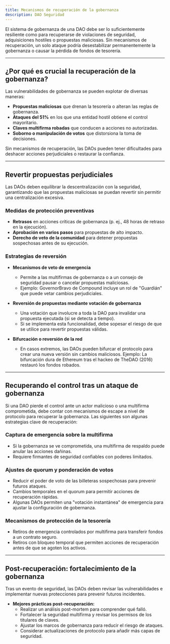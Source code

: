 ```yaml
---
title: Mecanismos de recuperación de la gobernanza
description: DAO Seguridad
---
```


El sistema de gobernanza de una DAO debe ser lo suficientemente resiliente como para recuperarse de violaciones de seguridad, adquisiciones hostiles o propuestas maliciosas. Sin mecanismos de recuperación, un solo ataque podría desestabilizar permanentemente la gobernanza o causar la pérdida de fondos de tesorería.

---

## **¿Por qué es crucial la recuperación de la gobernanza?**

Las vulnerabilidades de gobernanza se pueden explotar de diversas maneras:
- **Propuestas maliciosas** que drenan la tesorería o alteran las reglas de gobernanza.
- **Ataques del 51%** en los que una entidad hostil obtiene el control mayoritario.
- **Claves multifirma robadas** que conducen a acciones no autorizadas.
- **Soborno o manipulación de votos** que distorsiona la toma de decisiones.

Sin mecanismos de recuperación, las DAOs pueden tener dificultades para deshacer acciones perjudiciales o restaurar la confianza.

---

## **Revertir propuestas perjudiciales**

Las DAOs deben equilibrar la descentralización con la seguridad, garantizando que las propuestas maliciosas se puedan revertir sin permitir una centralización excesiva.

### **Medidas de protección preventivas**
- **Retrasos** en acciones críticas de gobernanza (p. ej., 48 horas de retraso en la ejecución).
- **Aprobación en varios pasos** para propuestas de alto impacto.
- **Derecho de veto de la comunidad** para detener propuestas sospechosas antes de su ejecución.

### **Estrategias de reversión**
- **Mecanismos de veto de emergencia**
  - Permite a las multifirmas de gobernanza o a un consejo de seguridad pausar o cancelar propuestas maliciosas.
  - Ejemplo: GovernorBravo de Compound incluye un rol de "Guardián" que puede vetar cambios perjudiciales.

- **Reversión de propuestas mediante votación de gobernanza**
  - Una votación que involucre a toda la DAO para invalidar una propuesta ejecutada (si se detecta a tiempo).
  - Si se implementa esta funcionalidad, debe sopesar el riesgo de que se utilice para revertir propuestas válidas.

- **Bifurcación o reversión de la red**
  - En casos extremos, las DAOs pueden bifurcar el protocolo para crear una nueva versión sin cambios maliciosos. Ejemplo: La bifurcación dura de Ethereum tras el hackeo de TheDAO (2016) restauró los fondos robados.

---

## **Recuperando el control tras un ataque de gobernanza**

Si una DAO pierde el control ante un actor malicioso o una multifirma comprometida, debe contar con mecanismos de escape a nivel de protocolo para recuperar la gobernanza. Las siguientes son algunas estrategias clave de recuperación:

### **Captura de emergencia sobre la multifirma**
- Si la gobernanza se ve comprometida, una multifirma de respaldo puede anular las acciones dañinas.
- Requiere firmantes de seguridad confiables con poderes limitados.

### **Ajustes de quorum y ponderación de votos**
- Reducir el poder de voto de las billeteras sospechosas para prevenir futuros ataques.
- Cambios temporales en el quorum para permitir acciones de recuperación rápidas.
- Algunas DAOs permiten una "votación instantánea" de emergencia para ajustar la configuración de gobernanza.

### **Mecanismos de protección de la tesorería**
- Retiros de emergencia controlados por multifirma para transferir fondos a un contrato seguro. 
- Retiros con bloqueo temporal que permiten acciones de recuperación antes de que se agoten los activos.

---

## **Post-recuperación: fortalecimiento de la gobernanza**

Tras un evento de seguridad, las DAOs deben revisar las vulnerabilidades e implementar nuevas protecciones para prevenir futuros incidentes.

- **Mejores prácticas post-recuperación:**
  - Realizar un análisis post-mortem para comprender qué falló.
  - Fortalecer la seguridad multifirma y revisar los permisos de los titulares de claves.
  - Ajustar los marcos de gobernanza para reducir el riesgo de ataques.
  - Considerar actualizaciones de protocolo para añadir más capas de seguridad.